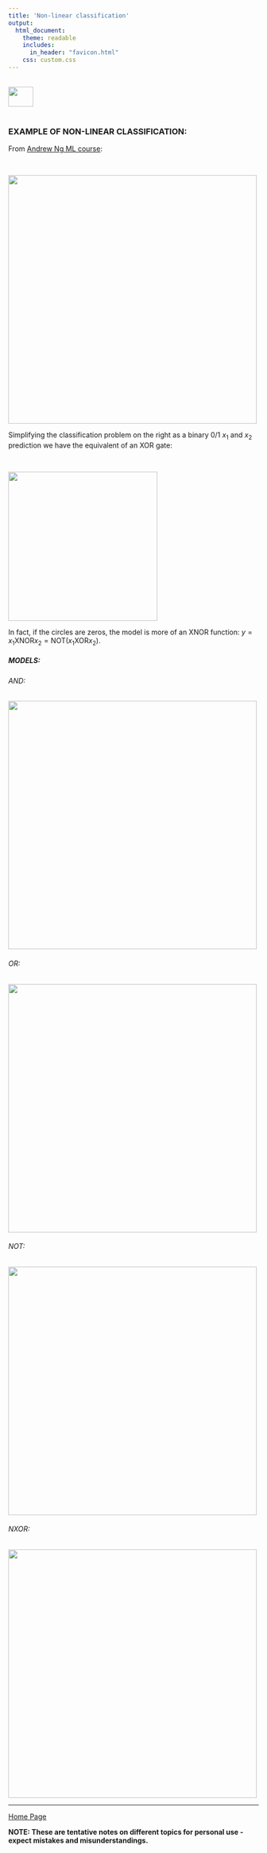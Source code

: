 ```yaml
---
title: 'Non-linear classification'
output: 
  html_document:
    theme: readable
    includes:
      in_header: "favicon.html" 
    css: custom.css
---
```


<br>
<a href="http://rinterested.github.io/statistics/index.html">
<img HEIGHT="40" WIDTH="50" src="logo.PNG"></a>
<br><br>


### EXAMPLE OF NON-LINEAR CLASSIFICATION:


From [Andrew Ng ML course](https://youtu.be/1PZdrgWak8Y):

<br>

<img src="https://cloud.githubusercontent.com/assets/9312897/18116270/5732e4e4-6f14-11e6-99de-63533f002a9c.png" width="500">

Simplifying the classification problem on the right as a binary $0/1$ $x_1$ and $x_2$ prediction we have the equivalent of an XOR gate:

<br>

<img src="https://cloud.githubusercontent.com/assets/9312897/18128457/d05cede4-6f53-11e6-947b-f8e1dcf9d459.jpg" width="300">

In fact, if the circles are zeros, the model is more of an XNOR function: $y = x_1 \text{XNOR} x_2 = \text{NOT} (x_1 \text{XOR} x_2)$.

##### MODELS:

###### AND:

<img src="https://cloud.githubusercontent.com/assets/9312897/18129119/3c84fab8-6f57-11e6-89c3-dbef33391775.png" width="500">

###### OR:

<img src="https://cloud.githubusercontent.com/assets/9312897/18129855/92219488-6f5a-11e6-9b0c-1b23e5b13864.png" width="500">

###### NOT:

<img src="https://cloud.githubusercontent.com/assets/9312897/18130037/71272cce-6f5b-11e6-9ea1-582d2f63be36.png" width="500">

###### NXOR:

<img src="https://cloud.githubusercontent.com/assets/9312897/18130390/d8ae4f98-6f5c-11e6-896e-5e79e668fef7.png" width="500">

---
<a href="http://rinterested.github.io/statistics/index.html">Home Page</a>

**NOTE: These are tentative notes on different topics for personal use - expect mistakes and misunderstandings.**